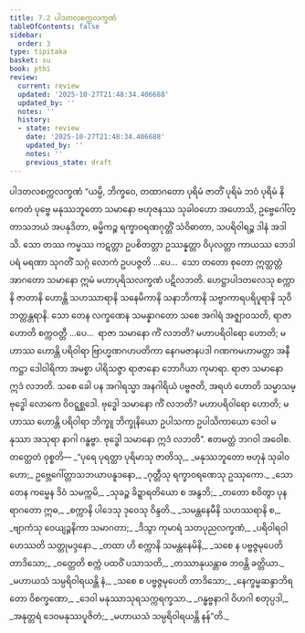 ```yaml
---
title: 7.2 ပါဒတလစက္ကလက္ခဏံ
tableOfContents: false
sidebar:
  order: 3
type: tipitaka
basket: su
book: pthi
review:
  current: review
  updated: '2025-10-27T21:48:34.406688'
  updated_by: ''
  notes: ''
  history:
  - state: review
    date: '2025-10-27T21:48:34.406688'
    updated_by: ''
    notes: ''
    previous_state: draft
---
```



<ReviewStatus review={frontmatter.review} showDetails={true} />

<HypothesisAnnotation frontmatter={frontmatter} />

<DynamicBreadcrumb />

<Paragraph number="415" type="center" book="pthi">
<Emphasis>ပါဒတလစက္ကလက္ခဏံ</Emphasis>
</Paragraph>

<Division number="204" book="pthi" e="ch" v="8" p="121">

<Paragraph number="416" book="pthi">
“ယမ္ပိ, ဘိက္ခဝေ, တထာဂတော ပုရိမံ ဇာတိံ ပုရိမံ ဘဝံ ပုရိမံ နိကေတံ ပုဗ္ဗေ မနုဿဘူတော သမာနော ဗဟုဇနဿ သုခါဝဟော အဟောသိ, ဥဗ္ဗေဂေါ်တ္တာသဘယံ အပနုဒိတာ, ဓမ္မိကဉ္စ ရက္ခာဝရဏဂုတ္တိံ သံဝိဓာတာ, သပရိဝါရဉ္စ ဒါနံ အဒါသိ. သော တဿ ကမ္မဿ ကဋတ္တာ ဥပစိတတ္တာ ဥဿန္နတ္တာ ဝိပုလတ္တာ ကာယဿ ဘေဒါ ပရံ မရဏာ သုဂတိံ သဂ္ဂံ လောကံ ဥပပဇ္ဇတိ …ပေ…  သော တတော စုတော ဣတ္ထတ္တံ အာဂတော သမာနော ဣမံ မဟာပုရိသလက္ခဏံ ပဋိလဘတိ. ဟေဋ္ဌာပါဒတလေသု စက္ကာနိ ဇာတာနိ ဟောန္တိ သဟဿာရာနိ သနေမိကာနိ သနာဘိကာနိ သဗ္ဗာကာရပရိပူရာနိ သုဝိဘတ္တန္တရာနိ.
</Paragraph>

<Paragraph number="417" book="pthi">
သော တေန လက္ခဏေန သမန္နာဂတော သစေ အဂါရံ အဇ္ဈာဝသတိ, ရာဇာ ဟောတိ စက္ကဝတ္တီ …ပေ…  ရာဇာ သမာနော ကိံ လဘတိ? မဟာပရိဝါရော ဟောတိ; မဟာဿ ဟောန္တိ ပရိဝါရာ ဗြာဟ္မဏဂဟပတိကာ နေဂမဇာနပဒါ ဂဏကမဟာမတ္တာ အနီကဋ္ဌာ ဒေါဝါရိကာ အမစ္စာ ပါရိသဇ္ဇာ ရာဇာနော ဘောဂိယာ ကုမာရာ. ရာဇာ သမာနော ဣဒံ လဘတိ. သစေ ခေါ ပန အဂါရသ္မာ အနဂါရိယံ ပဗ္ဗဇတိ, အရဟံ ဟောတိ သမ္မာသမ္ဗုဒ္ဓေါ လောကေ ဝိဝဋ္ဋစ္ဆဒေါ. ဗုဒ္ဓေါ သမာနော ကိံ လဘတိ? မဟာပရိဝါရော ဟောတိ; မဟာဿ ဟောန္တိ ပရိဝါရာ ဘိက္ခူ ဘိက္ခုနိယော ဥပါသကာ ဥပါသိကာယော ဒေဝါ မနုဿာ အသုရာ နာဂါ ဂန္ဓဗ္ဗာ. ဗုဒ္ဓေါ သမာနော ဣဒံ လဘတိ”. ဧတမတ္ထံ ဘဂဝါ အဝေါစ.
</Paragraph>

</Division>
<Division number="205" book="pthi" e="ch" v="8" p="121">

<Paragraph number="418" book="pthi">
တတ္ထေတံ ဝုစ္စတိ—
</Paragraph>

<Paragraph number="419" type="verses" book="pthi">
_“ပုရေ ပုရတ္ထာ ပုရိမာသု ဇာတိသု,_  
_မနုဿဘူတော ဗဟုနံ သုခါဝဟော;_  
ဥဗ္ဘေဂေါ်တ္တာသဘယာပနူဒနော,_  
_ဂုတ္တီသု ရက္ခာဝရဏေသု ဥဿုကော._  

</Paragraph>

<Paragraph number="420" type="verses" book="pthi">
_သော တေန ကမ္မေန ဒိဝံ သမက္ကမိ,_  
_သုခဉ္စ ခိဍ္ဍာရတိယော စ အနွဘိ;_  
_တတော စဝိတွာ ပုနရာဂတော ဣဓ,_  
_စက္ကာနိ ပါဒေသု ဒုဝေသု ဝိန္ဒတိ._  

</Paragraph>

<Paragraph number="421" type="verses" book="pthi">
_သမန္တနေမီနိ သဟဿရာနိ စ,_  
_ဗျာကံသု ဝေယျဉ္ဇနိကာ သမာဂတာ;_  
_ဒိသွာ ကုမာရံ သတပုညလက္ခဏံ,_  
_ပရိဝါရဝါ ဟေဿတိ သတ္တုမဒ္ဒနော._  

</Paragraph>

<Paragraph number="422" type="verses" book="pthi">
_တထာ ဟိ စက္ကာနိ သမန္တနေမိနိ,_  
_သစေ န ပဗ္ဗဇ္ဇမုပေတိ တာဒိသော;_  
_ဝတ္တေတိ စက္ကံ ပထဝိံ ပသာသတိ,_  
_တဿာနုယန္တာဓ ဘဝန္တိ ခတ္တိယာ._  

</Paragraph>

<Paragraph number="423" type="verses" book="pthi">
_မဟာယသံ သမ္ပရိဝါရယန္တိ နံ,_  
_သစေ စ ပဗ္ဗဇ္ဇမုပေတိ တာဒိသော;_  
_နေက္ခမ္မဆန္ဒာဘိရတော ဝိစက္ခဏော,_  
_ဒေဝါ မနုဿာသုရသက္ကရက္ခသာ._  

</Paragraph>

<Paragraph number="424" type="verses" book="pthi">
_ဂန္ဓဗ္ဗနာဂါ ဝိဟဂါ စတုပ္ပဒါ,_  
_အနုတ္တရံ ဒေဝမနုဿပူဇိတံ;_  
_မဟာယသံ သမ္ပရိဝါရယန္တိ နန်”တိ._
</Paragraph>
</Division>
